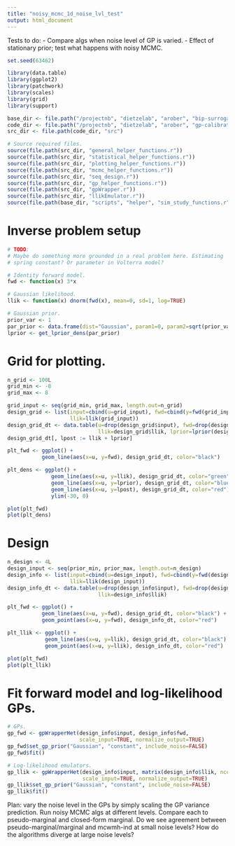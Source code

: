```yaml
---
title: "noisy_mcmc_1d_noise_lvl_test"
output: html_document
---
```


Tests to do:
- Compare algs when noise level of GP is varied.
- Effect of stationary prior; test what happens with noisy MCMC.

```r
set.seed(63462)

library(data.table)
library(ggplot2)
library(patchwork)
library(scales)
library(grid)
library(support)

base_dir <- file.path("/projectnb", "dietzelab", "arober", "bip-surrogates-paper")
code_dir <- file.path("/projectnb", "dietzelab", "arober", "gp-calibration")
src_dir <- file.path(code_dir, "src")

# Source required files.
source(file.path(src_dir, "general_helper_functions.r"))
source(file.path(src_dir, "statistical_helper_functions.r"))
source(file.path(src_dir, "plotting_helper_functions.r"))
source(file.path(src_dir, "mcmc_helper_functions.r"))
source(file.path(src_dir, "seq_design.r"))
source(file.path(src_dir, "gp_helper_functions.r"))
source(file.path(src_dir, "gpWrapper.r"))
source(file.path(src_dir, "llikEmulator.r"))
source(file.path(base_dir, "scripts", "helper", "sim_study_functions.r"))
```

# Inverse problem setup
```r

# TODO:
# Maybe do something more grounded in a real problem here. Estimating
# spring constant? Or parameter in Volterra model?

# Identity forward model.
fwd <- function(x) 3*x

# Gaussian likelihood.
llik <- function(x) dnorm(fwd(x), mean=0, sd=1, log=TRUE)

# Gaussian prior.
prior_var <- 1
par_prior <- data.frame(dist="Gaussian", param1=0, param2=sqrt(prior_var))
lprior <- get_lprior_dens(par_prior)
```

# Grid for plotting.
```r
n_grid <- 100L
grid_min <- -8
grid_max <- 8

grid_input <- seq(grid_min, grid_max, length.out=n_grid)
design_grid <- list(input=cbind(u=grid_input), fwd=cbind(y=fwd(grid_input)),
                    llik=llik(grid_input))
design_grid_dt <- data.table(u=drop(design_grid$input), fwd=drop(design_grid$fwd),
                             llik=design_grid$llik, lprior=lprior(design_grid$input))
design_grid_dt[, lpost := llik + lprior]
```

```r
plt_fwd <- ggplot() +
           geom_line(aes(x=u, y=fwd), design_grid_dt, color="black")

plt_dens <- ggplot() + 
              geom_line(aes(x=u, y=llik), design_grid_dt, color="green") +
              geom_line(aes(x=u, y=lprior), design_grid_dt, color="blue") +
              geom_line(aes(x=u, y=lpost), design_grid_dt, color="red") +
              ylim(-30, 0)

plot(plt_fwd)
plot(plt_dens)
```






# Design
```r
n_design <- 4L
design_input <- seq(prior_min, prior_max, length.out=n_design)
design_info <- list(input=cbind(u=design_input), fwd=cbind(y=fwd(design_input)),
                    llik=llik(design_input))
design_info_dt <- data.table(u=drop(design_info$input), fwd=drop(design_info$fwd),
                             llik=design_info$llik)
```

```r
plt_fwd <- ggplot() +
           geom_line(aes(x=u, y=fwd), design_grid_dt, color="black") +
           geom_point(aes(x=u, y=fwd), design_info_dt, color="red")

plt_llik <- ggplot() + 
            geom_line(aes(x=u, y=llik), design_grid_dt, color="black") + 
            geom_point(aes(x=u, y=llik), design_info_dt, color="red")

plot(plt_fwd)
plot(plt_llik)
```

# Fit forward model and log-likelihood GPs.
```r
# GPs.
gp_fwd <- gpWrapperHet(design_info$input, design_info$fwd,
                       scale_input=TRUE, normalize_output=TRUE)
gp_fwd$set_gp_prior("Gaussian", "constant", include_noise=FALSE)
gp_fwd$fit()

# Log-likelihood emulators.
gp_llik <- gpWrapperHet(design_info$input, matrix(design_info$llik, ncol=1L),
                        scale_input=TRUE, normalize_output=TRUE)
gp_llik$set_gp_prior("Gaussian", "constant", include_noise=FALSE)
gp_llik$fit()
```

Plan: vary the noise level in the GPs by simply scaling the GP variance 
prediction. Run noisy MCMC algs at different levels. Compare each to
pseudo-marginal and closed-form marginal. Do we see agreement between
pseudo-marginal/marginal and mcwmh-ind at small noise levels? How do the 
algorithms diverge at large noise levels?












